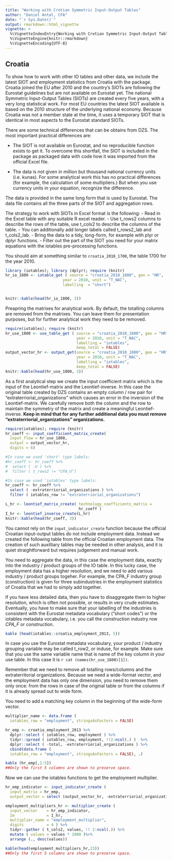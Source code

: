 ```yaml
---
title: "Working with Crotian Symmetric Input-Output Tables"
author: "Daniel Antal, CFA"
date: "`r Sys.Date()`"
output: rmarkdown::html_vignette
vignette: >
  %\VignetteIndexEntry{Working with Crotian Symmetric Input-Output Tables}
  %\VignetteEngine{knitr::rmarkdown}
  %\VignetteEncoding{UTF-8}
---
```


## Croatia

To show how to work with other IO tables and other data, we include the latest SIOT and employment statistics from Croatia with the package.  Croatia joined the EU after 2010 and the country's SIOTs are following the Eurostat guidelines but are not available on Eurostat yet. The national Symmetric Input-Output Tables (SIOTs) are created every five years, with a very long statistical work.  For most EU countries the latest SIOT available is based on the 2010 structure of the underlying national economy.  Because Croatia was not a member state at the time, it uses a temporary SIOT that is identical in most aspects to the Eurostat standard SIOTs. 

There are some technical differences that can be obtains from DZS. 
The most important practical differences are:

* The SIOT is not available on Eurostat, and no reproducible function exists to get it. To overcome this shortfall, the SIOT is included in the package as packaged data with code how it was imported from the official Excel file.

* The data is not given in million but thousand national currency units (i.e. kunas).  For some analytical work this has no practical differences (for example, the calculation of some multipliers.)  But when you use currency units in your equation, recognize the difference. 

The data is provided in the same long form that is used by Eurostat. The data file contains all the three parts of the SIOT and aggregation rows. 

The strategy to work with SIOTs in Excel format is the following:
-	Read in the Excel table with any suitable R excel reader. 
-	Use t_rows2 columns to describe the rows of the table, use t_cols2 to describe the columns of the table.
-	You can additionally add longer labels called t_rows2_lab and t_cols2_lab.
-	Bring the data to a tidy, long-form, for example with plyr or dplyr functions.
-	Filter out the part of the SIOT you need for your matrix equations with the iotables pre-processing functions. 

You should aim at something similar to `croatia_2010_1700`, the table 1700 for the year 2010. 

```r
library (iotables); library (dplyr); require (knitr)
hr_io_1800 <- iotable_get ( source = "croatia_2010_1800", geo = "HR",
                         year = 2010, unit = "T_NAC", 
                         labelling  = "short")


knitr::kable(head(hr_io_1800, 3))
```

Preapring the matrixes for analytical work. By default, the totalling columns are removed from the matrixes. You can leave them for presentation purposes, but for further analytical work they need to be removed.

```r
require(iotables); require (knitr)
hr_use_1800 <- use_table_get ( source = "croatia_2010_1800", geo = "HR",
                               year = 2010, unit = "T_NAC", 
                               labelling = "iotables", 
                               keep_total = FALSE)
output_vector_hr <- output_get(source = "croatia_2010_1800", geo = "HR",
                               year = 2010, unit = "T_NAC", 
                               labelling = "iotables", 
                               keep_total = FALSE)
knitr::kable(head(hr_use_1800, 3))
```

As a first analytical step we create the input coefficient matrix which is the input of the Leontief-matrix and the Leontief-inverse. In this case the original table created by DZS contains an empty column / row pair for "extraterriorial_organizations" which causes an error in the inversion of the Leontief-matrix. We carefully remove both the column and the row to maintain the symmetry of the matrix and create a meaningful Leontief-inverse. **Keep in mind that for any further additional data you must remove "extraterriorial_organizations" organizations.**

```r
require(iotables); require (knitr)
hr_coeff <- input_coefficient_matrix_create( 
  input_flow = hr_use_1800,
  output = output_vector_hr, 
  digits = 6)

#In case we used 'short' type labels:
#hr_coeff <- hr_coeff %>%
#  select ( -U ) %>%
#  filter ( t_rows2 != "CPA_U")

#In case we used 'iotables' type labels:
hr_coeff <- hr_coeff %>%
  select ( -extraterriorial_organizations ) %>%
  filter ( iotables_row != "extraterriorial_organizations")

L_hr <- leontief_matrix_create( technology_coefficients_matrix =
                                hr_coeff )
I_hr <- leontief_inverse_create(L_hr)
knitr::kable(head(hr_coeff, 3))
```

You cannot rely on the `input_indicator_create` function because the official Croatian input-output tables do not include employment data. Instead we created the following table from the official Croatian employment data. The creation of such auxilliary tables may be needed in other analysis, and it is quiet straightforward but requires judgement and manual work. 

You need to aggregate the data, in this case the employment data, exactly into the industry / product groups of the IO table. In this lucky case, the employment data has a higher resolution, and we need to add various industry / product groups togeher. For example, the CPA_F industry group (construction) is given for three subindustries in the employment statistics of Croatia that we had to simply add together. 

If you have less detailed data, then you have to disaggregate them to higher resolution, which is often not possible, or results in very crude estimates.  Eventually, you have to make sure that your labelling of the industries is consistent with the Eurostat metadata vocabulary ("short codes") or the iotables metadata vocabulary, i.e. you call the construction industry row *CPA_F* or *construction*.

```r
kable (head(iotables::croatia_employment_2013, 5))
```

In case you use the Eurostat metadata vocabulary, your product / industry grouping variable may be called t_row2, or induse, for example. Make sure that you use the same variable name that is name of the key column in your use table. In this case it is `r cat (names(hr_use_1800)[1])`.

Remember that we need to remove all totalling rows/columns and the extraterritorial organizations. Because we need a wide-format vector, and the employment data has only one dimension, you need to remove them only once: from the rows in case of the original table or from the columns if it is already spread out to wide form. 

You need to add a matching key column in the beginning of the wide-form vector.

```r
multiplier_name <- data.frame ( 
  iotables_row = "employment", stringsAsFactors = FALSE)

hr_emp <- croatia_employment_2013 %>%
  dplyr::select ( iotables_row, employment ) %>%
  tidyr::spread ( iotables_row, employment, !!2:ncol(.) )  %>%
  dplyr::select ( -total, -extraterriorial_organizations ) %>%  
  cbind(data.frame ( 
  iotables_row = "employment", stringsAsFactors = FALSE), .) 

kable (hr_emp[,1:5])
##Only the first 5 columns are shown to preserve space.
```

Now we can use the iotables functions to get the employment multiplier.

```r
hr_emp_indicator <- input_indicator_create (
  input_matrix = hr_emp, 
  output_vector = select (output_vector_hr, -extraterriorial_organizations  )                        )

employment_multipliers_hr <- multiplier_create ( 
  input_vector    = hr_emp_indicator,
  Im              = I_hr, 
  multiplier_name = "employment_multiplier",
  digits          = 4 ) %>%
  tidyr::gather ( t_cols2, values, !! 2:ncol(.)) %>%
  mutate ( values = values * 1000 )%>%
  arrange (., desc(values))

kable(head(employment_multipliers_hr,23))
##Only the first 5 columns are shown to preserve space.
```
